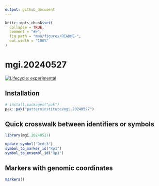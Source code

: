 ```yaml
---
output: github_document
---
```


<!-- README.md is generated from README.Rmd. Please edit that file -->

```r
knitr::opts_chunk$set(
  collapse = TRUE,
  comment = "#>",
  fig.path = "man/figures/README-",
  out.width = "100%"
)
```

# mgi.20240527

<!-- badges: start -->
[![Lifecycle: experimental](https://img.shields.io/badge/lifecycle-experimental-orange.svg)](https://lifecycle.r-lib.org/articles/stages.html#experimental)
<!-- badges: end -->


## Installation

``` r
# install.packages("pak")
pak::pak("patterninstitute/mgi.20240527")
```

## Quick crosswalk between identifiers or symbols

```r
library(mgi.20240527)

update_symbol("Dcdc3")
symbol_to_marker_id("Rp1")
symbol_to_ensembl_id("Rp1")
```

## Markers with genomic coordinates

```r
markers()
```

